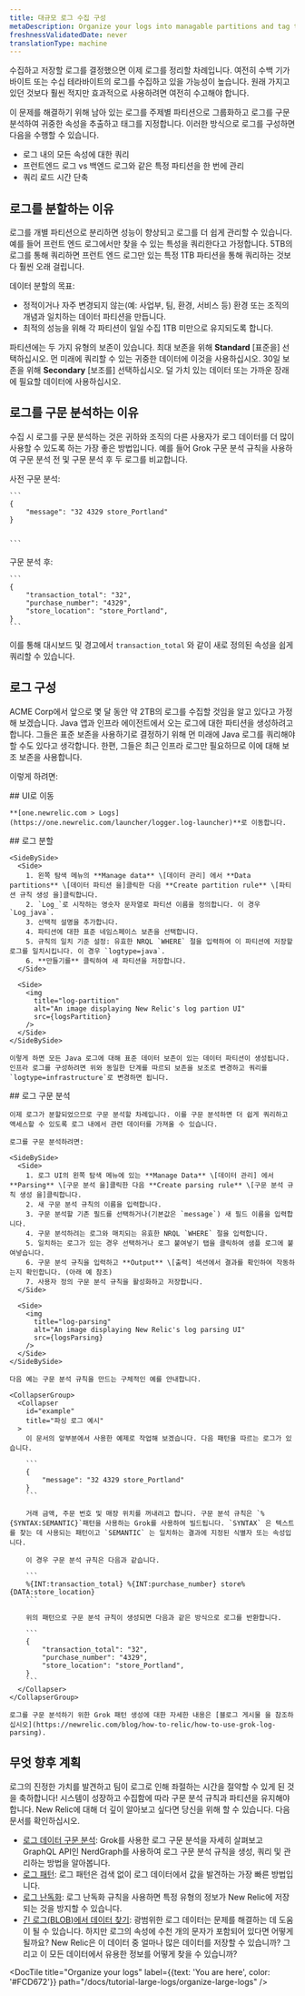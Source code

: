 ```yaml
---
title: 대규모 로그 수집 구성
metaDescription: Organize your logs into managable partitions and tag their attributes with logs parsing
freshnessValidatedDate: never
translationType: machine
---
```




수집하고 저장할 로그를 결정했으면 이제 로그를 정리할 차례입니다. 여전히 수백 기가바이트 또는 수십 테라바이트의 로그를 수집하고 있을 가능성이 높습니다. 원래 가지고 있던 것보다 훨씬 적지만 효과적으로 사용하려면 여전히 수고해야 합니다.

이 문제를 해결하기 위해 남아 있는 로그를 주제별 파티션으로 그룹화하고 로그를 구문 분석하여 귀중한 속성을 추출하고 태그를 지정합니다. 이러한 방식으로 로그를 구성하면 다음을 수행할 수 있습니다.

* 로그 내의 모든 속성에 대한 쿼리
* 프런트엔드 로그 vs 백엔드 로그와 같은 특정 파티션을 한 번에 관리
* 쿼리 로드 시간 단축

## 로그를 분할하는 이유

로그를 개별 파티션으로 분리하면 성능이 향상되고 로그를 더 쉽게 관리할 수 있습니다. 예를 들어 프런트 엔드 로그에서만 찾을 수 있는 특성을 쿼리한다고 가정합니다. 5TB의 로그를 통해 쿼리하면 프런트 엔드 로그만 있는 특정 1TB 파티션을 통해 쿼리하는 것보다 훨씬 오래 걸립니다.

데이터 분할의 목표:

* 정적이거나 자주 변경되지 않는(예: 사업부, 팀, 환경, 서비스 등) 환경 또는 조직의 개념과 일치하는 데이터 파티션을 만듭니다.
* 최적의 성능을 위해 각 파티션이 일일 수집 1TB 미만으로 유지되도록 합니다.

파티션에는 두 가지 유형의 보존이 있습니다. 최대 보존을 위해 **Standard** \[표준을] 선택하십시오. 먼 미래에 쿼리할 수 있는 귀중한 데이터에 이것을 사용하십시오. 30일 보존을 위해 **Secondary** \[보조를] 선택하십시오. 덜 가치 있는 데이터 또는 가까운 장래에 필요할 데이터에 사용하십시오.

## 로그를 구문 분석하는 이유

수집 시 로그를 구문 분석하는 것은 귀하와 조직의 다른 사용자가 로그 데이터를 더 많이 사용할 수 있도록 하는 가장 좋은 방법입니다. 예를 들어 Grok 구문 분석 규칙을 사용하여 구문 분석 전 및 구문 분석 후 두 로그를 비교합니다.

<SideBySide>
  <Side>
    사전 구문 분석:

    ```
    {
        "message": "32 4329 store_Portland"
    }


    ```
  </Side>

  <Side>
    구문 분석 후:

    ```
    {
        "transaction_total": "32",
        "purchase_number": "4329",
        "store_location": "store_Portland",
    }
    ```
  </Side>
</SideBySide>

이를 통해 대시보드 및 경고에서 `transaction_total` 와 같이 새로 정의된 속성을 쉽게 쿼리할 수 있습니다.

## 로그 구성

ACME Corp에서 앞으로 몇 달 동안 약 2TB의 로그를 수집할 것임을 알고 있다고 가정해 보겠습니다. Java 앱과 인프라 에이전트에서 오는 로그에 대한 파티션을 생성하려고 합니다. 그들은 표준 보존을 사용하기로 결정하기 위해 먼 미래에 Java 로그를 쿼리해야 할 수도 있다고 생각합니다. 한편, 그들은 최근 인프라 로그만 필요하므로 이에 대해 보조 보존을 사용합니다.

이렇게 하려면:

<Steps>
  <Step>
    ## UI로 이동

    **[one.newrelic.com > Logs](https://one.newrelic.com/launcher/logger.log-launcher)**로 이동합니다.  

  </Step>

  <Step>
    ## 로그 분할

    <SideBySide>
      <Side>
        1. 왼쪽 탐색 메뉴의 **Manage data** \[데이터 관리] 에서 **Data partitions** \[데이터 파티션 을]클릭한 다음 **Create partition rule** \[파티션 규칙 생성 을]클릭합니다.
        2. `Log_`로 시작하는 영숫자 문자열로 파티션 이름을 정의합니다. 이 경우 `Log_java`.
        3. 선택적 설명을 추가합니다.
        4. 파티션에 대한 표준 네임스페이스 보존을 선택합니다.
        5. 규칙의 일치 기준 설정: 유효한 NRQL `WHERE` 절을 입력하여 이 파티션에 저장할 로그를 일치시킵니다. 이 경우 `logtype=java`.
        6. **만들기를** 클릭하여 새 파티션을 저장합니다.
      </Side>

      <Side>
        <img
          title="log-partition"
          alt="An image displaying New Relic's log partion UI"
          src={logsPartition}
        />
      </Side>
    </SideBySide>

    이렇게 하면 모든 Java 로그에 대해 표준 데이터 보존이 있는 데이터 파티션이 생성됩니다. 인프라 로그를 구성하려면 위와 동일한 단계를 따르되 보존을 보조로 변경하고 쿼리를 `logtype=infrastructure`로 변경하면 됩니다.
  </Step>

  <Step>
    ## 로그 구문 분석

    이제 로그가 분할되었으므로 구문 분석할 차례입니다. 이를 구문 분석하면 더 쉽게 쿼리하고 액세스할 수 있도록 로그 내에서 관련 데이터를 가져올 수 있습니다.

    로그를 구문 분석하려면:

    <SideBySide>
      <Side>
        1. 로그 UI의 왼쪽 탐색 메뉴에 있는 **Manage Data** \[데이터 관리] 에서 **Parsing** \[구문 분석 을]클릭한 다음 **Create parsing rule** \[구문 분석 규칙 생성 을]클릭합니다.
        2. 새 구문 분석 규칙의 이름을 입력합니다.
        3. 구문 분석할 기존 필드를 선택하거나(기본값은 `message`) 새 필드 이름을 입력합니다.
        4. 구문 분석하려는 로그와 매치되는 유효한 NRQL `WHERE` 절을 입력합니다.
        5. 일치하는 로그가 있는 경우 선택하거나 로그 붙여넣기 탭을 클릭하여 샘플 로그에 붙여넣습니다.
        6. 구문 분석 규칙을 입력하고 **Output** \[출력] 섹션에서 결과를 확인하여 작동하는지 확인합니다. (아래 예 참조)
        7. 사용자 정의 구문 분석 규칙을 활성화하고 저장합니다.
      </Side>

      <Side>
        <img
          title="log-parsing"
          alt="An image displaying New Relic's log parsing UI"
          src={logsParsing}
        />
      </Side>
    </SideBySide>

    다음 예는 구문 분석 규칙을 만드는 구체적인 예를 안내합니다.

    <CollapserGroup>
      <Collapser
        id="example"
        title="파싱 로그 예시"
      >
        이 문서의 앞부분에서 사용한 예제로 작업해 보겠습니다. 다음 패턴을 따르는 로그가 있습니다.

        ```
        {
            "message": "32 4329 store_Portland"
        }
        ```

        거래 금액, 주문 번호 및 매장 위치를 꺼내려고 합니다. 구문 분석 규칙은 `%{SYNTAX:SEMANTIC}`패턴을 사용하는 Grok를 사용하여 빌드됩니다. `SYNTAX` 은 텍스트를 찾는 데 사용되는 패턴이고 `SEMANTIC` 는 일치하는 결과에 지정된 식별자 또는 속성입니다.

        이 경우 구문 분석 규칙은 다음과 같습니다.

        ```
        %{INT:transaction_total} %{INT:purchase_number} store%{DATA:store_location}
        ```

        위의 패턴으로 구문 분석 규칙이 생성되면 다음과 같은 방식으로 로그를 반환합니다.

        ```
        {
            "transaction_total": "32",
            "purchase_number": "4329",
            "store_location": "store_Portland",
        }
        ```
      </Collapser>
    </CollapserGroup>

    로그를 구문 분석하기 위한 Grok 패턴 생성에 대한 자세한 내용은 [블로그 게시물 을 참조하십시오](https://newrelic.com/blog/how-to-relic/how-to-use-grok-log-parsing).
  </Step>
</Steps>

## 무엇 향후 계획

로그의 진정한 가치를 발견하고 팀이 로그로 인해 좌절하는 시간을 절약할 수 있게 된 것을 축하합니다! 시스템이 성장하고 수집함에 따라 구문 분석 규칙과 파티션을 유지해야 합니다. New Relic에 대해 더 깊이 알아보고 싶다면 <InlinePopover type="logs"/>당신을 위해 할 수 있습니다. 다음 문서를 확인하십시오.

* [로그 데이터 구문 분석](/docs/logs/ui-data/parsing): Grok를 사용한 로그 구문 분석을 자세히 살펴보고 GraphQL API인 NerdGraph를 사용하여 로그 구문 분석 규칙을 생성, 쿼리 및 관리하는 방법을 알아봅니다.
* [로그 패턴](/docs/logs/ui-data/find-unusual-logs-log-patterns/): 로그 패턴은 검색 없이 로그 데이터에서 값을 발견하는 가장 빠른 방법입니다.
* [로그 난독화](/docs/logs/ui-data/obfuscation-ui/): 로그 난독화 규칙을 사용하면 특정 유형의 정보가 New Relic에 저장되는 것을 방지할 수 있습니다.
* [긴 로그(BLOB)에서 데이터 찾기](/docs/logs/ui-data/long-logs-blobs/): 광범위한 로그 데이터는 문제를 해결하는 데 도움이 될 수 있습니다. 하지만 로그의 속성에 수천 개의 문자가 포함되어 있다면 어떻게 될까요? New Relic은 이 데이터 중 얼마나 많은 데이터를 저장할 수 있습니까? 그리고 이 모든 데이터에서 유용한 정보를 어떻게 찾을 수 있습니까?

<DocTiles numbered>
  <DocTile
    title="Get started"
    path="/docs/tutorial-large-logs/get-started-managing-large-logs"
  />

  <DocTile
    title="Filter and reduce your log ingest"
    path="/docs/tutorial-large-logs/filter-large-logs"
  />

  <DocTile
    title="Organize your logs"
    label={{text: 'You are here', color: '#FCD672'}}
    path="/docs/tutorial-large-logs/organize-large-logs"
  />
</DocTiles>